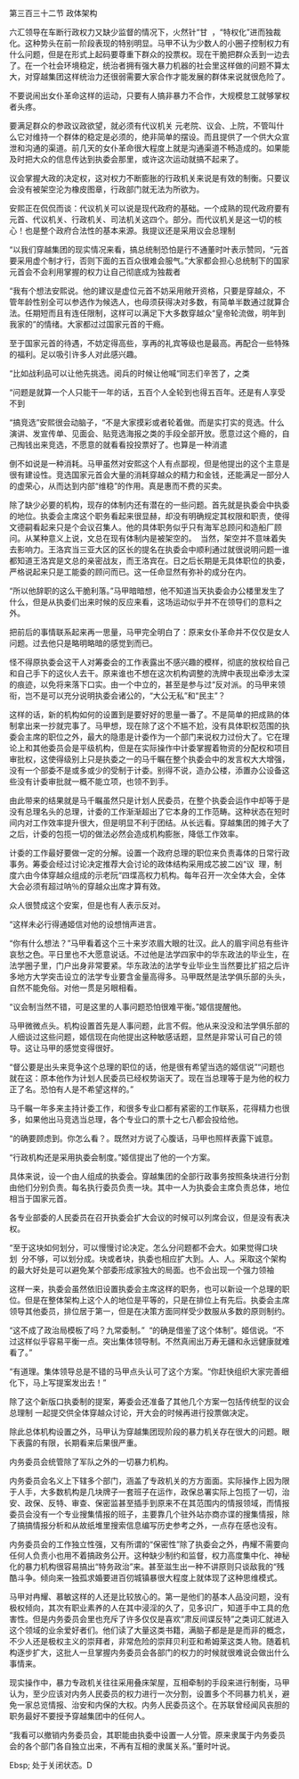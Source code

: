 

第三百三十二节 政体架构

六汇领导在车断行政权力又缺少监督的情况下，火然针“甘  ，“特权化”进而独裁化。这种势头在前一阶段表现的特别明显。马甲不认为少数人的小圈子控制权力有什么问题，但是在形式上起码要尊重下群众的投票权。现在干脆把群众丢到一边去了。在一个社会环境稳定，统治者拥有强大暴力机器的社会里这样做的问题不算太大，对穿越集团这样统治力还很弱需要大家合作才能发展的群体来说就很危险了。

不要说闹出女仆革命这样的运动，只要有人搞非暴力不合作，大规模怠工就够掌权者头疼。

要满足群众的参政议政欲望，就必须有代议机关 元老院、议会、上院，不管叫什么它对维持一个群体的稳定是必须的，绝非简单的摆设。而且提供了一个供大众宣泄和沟通的渠道。前几天的女仆革命很大程度上就是沟通渠道不畅造成的。如果能及时把大众的信息传达到执委会那里，或许这次运动就搞不起来了。

议会掌握大政的决定权，这对权力不断膨胀的行政机关来说是有效的制衡。只要议会没有被架空沦为橡皮图章，行政部门就无法为所欲为。

安熙正在侃侃而谈：代议机关可以说是现代政府的基础。一个成熟的现代政府要有元首、代议机关、行政机关、司法机关这四个。部分。而代议机关是这一切的核心！也是整个政府合法性的基本来源。我提议还是采用议会总理制

“以我们穿越集团的现实情况来看，搞总统制恐怕是行不通董时叶表示赞同，“元首要采用虚个制才行，否则下面的五百众很难会服气。”大家都会担心总统制下的国家元首会不会利用掌握的权力让自己彻底成为独裁者

“我有个想法安熙说。他的建议是虚位元首不妨采用敞开资格，只要是穿越众，不管年龄性别全可以参选作为候选人，也母须获得决对多数，有简单半数通过就算合法。任期短而且有连任限制，这样可以满足下大多数穿越众“皇帝轮流做，明年到我家的”的情绪。大家都过过国家元首的干瘾。

至于国家元首的待遇，不妨定得高些，享再的礼宾等级也是最高。再配合一些特殊的福利。足以吸引许多人对此感兴趣。

“比如战利品可以让他先挑选。阅兵的时候让他喊“同志们辛苦了，之类

“问题是就算一个人只能干一年的话，五百个人全轮到也得五百年。还是有人享受不到

“搞竞选”安熙很会动脑子，“不是大家摸彩或者轮着做。而是实打实的竞选。什么演讲、发宣传单、见面会、贴竞选海报之类的手段全部开放。愿意过这个瘾的，自己掏钱出来竞选，不愿意的就看看投投票好了。也算是一种消遣

倒不如说是一种消耗。马甲虽然对安熙这个人有点鄙视，但是他提出的这个主意是很有建设性。竞选国家元首会大量的消耗穿越众的精力和金钱，还能满足一部分人的虚荣心，从而达到内部“维稳”的作用。真是惠而不费的买卖。

除了缺少必要的机构，现存的体制内还有潜在的一些问题。首先就是执委会中执委的地位。执委会主席这个职务看起来很显赫，却没有明确规定其权限和职责，使得文德嗣看起来只是个会议召集人。他的具体职务似乎只有海军总顾问和造船厂顾问。从某种意义上说，文总在现有体制内是被架空的。  当然，架空并不意味着失去影响力。王洛宾当三亚大区的区长的提名在执委会中顺利通过就很说明问题一谁都知道王洛宾是文总的亲密战友，而王洛宾在。日之后长期是无具体职位的执委，严格说起来只是工能委的顾问而已。这一任命显然有弥补的成分在内。

“所以他辞职的这么干脆利落。”马甲暗暗想，他不知道当天执委会办公楼里发生了什么，但是从执委们出来时候的反应来看，这场运动似乎并不在领导们的意料之外。

把前后的事情联系起来再一思量，马甲完全明白了：原来女仆革命并不仅仅是女人问题。过去他只是略明略暗的感觉到而已。

怪不得原执委会这干人对筹委会的工作表露出不感兴趣的模样，彻底的放权给自己和自己手下的这伙人去干。原来谁也不想在这次机构调整的洗牌中表现出牵涉太深的痕迹，以免将来落下口实。由一个中立的，甚至是参与过“反对派。的马甲来领衔，岂不是可以充分说明执委会诸公的，“大公无私”和“民主”？

这样的话，新的机构如何的设置到是要好好的思量一番了。不是简单的把成熟的体制拿出来一抄就完事了。马甲想，现在除了这个不尴不尬，没有具体职权范围的执委会主席的职位之外，最大的隐患是计委作为一个部门来说权力过份大了。它在理论上和其他委员会是平级机构，但是在实际操作中计委掌握着物资的分配权和项目审批权，这使得级别上只是执委之一的马千瞩在整个执委会中的发言权大大增强，没有一个部委不是或多或少的受制于计委。别得不说，造办公楼，添置办公设备这些没有计委审批就一概不能立项，也领不到手。

由此带来的结果就是马千瞩虽然只是计划人民委员，在整个执委会运作中却等于是没有总理名头的总理，计委的工作渐渐超出了它本身的工作范畴。这种状态在短时间内对工作效率提升很大，但是明显不利于团结。从长远看。穿越集团的摊子大了之后，计委的包揽一切的做法必然会造成机构膨胀，降低工作效率。

计委的工作最好要做一定的分解。设置一个政府总理的职位来负责毒体的日常行政事务。筹委会经过讨论决定推荐大会讨论的政体结构采用成芯披二凶“议  理，制度六由今体穿越众组成的示老阮“四堞高权力机构。每年召开一次全体大会，全体大会必须有超过呐％的穿越众出席才算有效。

众人很赞成这个安案，但是也有人表示反对。

“这样未必行得通姬信对他的设想悄声进言。

“你有什么想法？”马甲看着这个三十来岁浓眉大眼的壮汉。此人的眉宇间总有些许哀愁之色。平日里也不大愿意说话。不过他是法学四家中的华东政法的毕业生，在法学圈子里，门户出身非常要紧。华东政法的法学专业毕业生当然要比扩招之后许多地方大学突击设立的法学专业要含金量高得多。马甲既然是法学俱乐部的头头，自然不能免俗。对他一贯是另眼相看。

“议会制当然不错，可是这里的人事问题恐怕很难平衡。”姬信提醒他。

马甲微微点头。机构设置首先是人事问题，此言不假。他从来没没和法学俱乐部的人细谈过这些问题，姬信现在向他提出这种敏感话题，显然是非常认可自己的领导。这让马甲的感觉变得很好。

“督公要是出头来竞争这个总理的职位的话，他是很有希望当选的姬信说”“问题也就在这：原本他作为计划人民委员已经权势诣天了。现在当总理等于是为他的权力正了名。恐怕有人是不希望这样的。”

马千瞩一年多来主持计委工作，和很多专业口都有紧密的工作联系，花得精力也很多，如果他出马竞选当总理，各个专业口的票十之七八都会投给他。

“的确要顾虑到。你怎么看？。既然对方说了心腹话，马甲也照样表露下诚意。

“行政机构还是采用执委会制度。”姬信提出了他的一个方案。

具体来说，设一个由人组成的执委会。穿越集团的全部行政事务按照条块进行分割由他们分别负责。每名执行委员负责一块。其中一人为执委会主席负责总体，地位相当于国家元首。

各专业部委的人民委员在召开执委会扩大会议的时候可以列席会议，但是没有表决权。

“至于这块如何划分，可以慢慢讨论决定。怎么分问题都不会大。如果觉得口块划  分不够，可以划分成。块或者块，执委也相应扩大到。人、人。采取这个架构的最大好处是可以避免某个部委形成家独大的局面。也不会出现一个强力领袖

这样一来，执委会虽然依旧设置执委会主席这样的职务，也可以新设一个总理的职位。但是在整体架构上这个人的地位是平等的，只是在排位上有先后。执委会主席领导其他委员，排位居于第一，但是在决策方面同样受少数服从多数的原则制约。

“这不成了政治局模板了吗？九常委制。”  “的确是借鉴了这个体制”。姬信说。“不过这样似乎容易平衡一点。突出集体领导制。不然真闹出万寿无疆和永远健康就难看了。”

“有道理。集体领导总是不错的马甲点头认可了这个方案。“你赶快组织大家完善细化下，马上写提案发出去！”

除了这个新版口执委制的提案，筹委会还准备了其他几个方案一包括传统型的议会总理制 一起提交供全体穿越众讨论，开大会的时候再进行投票做决定。

除此总体机构设置之外，马甲认为穿越集团现阶段的暴力机关存在很大的问题。眼下表露的有限，长期看来后果很严重。

内务委员会统管除了军队之外的一切暴力机构。

内务委员会名义上下辖多个部门，涵盖了专政机关的方方面面。实际操作上因为限于人手，大多数机构是几块牌子一套班子在运作，政保总署实际上包揽了一切，治安、政保、反特、审查、保密监甚至插手到原来不在其范围内的情报领域，而情报委员会没有一个专业搜集情报的班子，主要靠几个驻外站亦商亦谍的搜集情报，除了搞搞情报分析和从故纸堆里搜索信息编写历史参考之外，一点存在感也没有。

内务委员会的工作独立性强，又有所谓的“保密性”除了执委会之外，冉耀不需要向任何人负责小也用不着搞政务公开。这种缺少制约和监督，权力高度集中化、神秘化的暴力机构很容易搞出“特务政治”来。甚至滋生出一种不讲原则只谈敌我的“残酷斗争。倾向来一独孤求婚要进百仞城镇暴很大程度上就体现了这种思维模式。

马甲对冉耀、慕敏这样的人还是比较放心的。第一是他们的基本人品没问题，没有极权倾向，其次有职业素养的人在其中浸淫的久了，见多识广，知道手中工具的危害性。但是内务委员会里也充斥了许多仅仅是喜欢“肃反间谍反特”之类词汇就进入这个领域的业余爱好者们。他们读了大量这类书籍，满脑子都是是是而非的概念，不少人还是极权主义的崇拜者，非常危险的崇拜贝利亚和希姆莱这类人物。随着机构逐步扩大，这批人一旦掌握内务委员会各部门的权力的时候就很难说会做出什么事情来。

现实操作中，暴力专政机关往往采用叠床架屋，互相牵制的手段来进行制衡，马甲认为，至少应该对内务人民委员的权力进行一次分割，设置多个不同暴力机关，避免一家总览情报、治安和内保的大权。内务人民委员这个。在苏联曾经闻风丧胆的职务最好不要授予穿越集团中的任何人。

“我看可以撤销内务委员会，其职能由执委中设置一人分管。原来隶属于内务委员会的各个部门各自独立出来，不再有互相的隶属关系。”董时叶说。

Ebsp; 处于关闭状态。D

